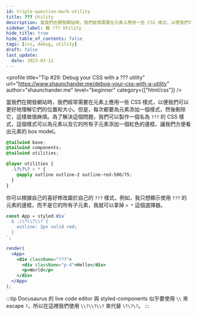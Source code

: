 ```yaml
---
id: triple-question-mark-utility
title: ??? Utility
description: 當我們在開發網站時，我們經常需要在元素上應用一些 CSS 樣式，以便我們可以更好地理解它們的位置和大小。但是，每次都要為元素添加一個樣式，然後刪除它，這樣做很麻煩。為了解決這個問題，我們可以製作一個名為 `???` 的 CSS 樣式，這個樣式可以為元素以及它的所有子元素添加一個紅色的邊框，讓我們方便看出元素的 box model。
sidebar_label: 🟩 ??? Utility
hide_title: true
hide_table_of_contents: false
tags: [css, debug, utility]
draft: false
last_update:
  date: 2023-03-12
---
```


<profile
  title="Tip #29: Debug your CSS with a ??? utility"
  url="https://www.shaunchander.me/debug-your-css-with-a-utility"
  author="shaunchander.me"
  level="beginner"
  category={["html/css"]}
/>

當我們在開發網站時，我們經常需要在元素上應用一些 CSS 樣式，以便我們可以更好地理解它們的位置和大小。但是，每次都要為元素添加一個樣式，然後刪除它，這樣做很麻煩。為了解決這個問題，我們可以製作一個名為 `???` 的 CSS 樣式，這個樣式可以為元素以及它的所有子元素添加一個紅色的邊框，讓我們方便看出元素的 box model。

```css title="以 Tailwind CSS 為例"
@tailwind base;
@tailwind components;
@tailwind utilities;

@layer utilities {
  .\?\?\? > * {
    @apply outline outline-2 outline-red-500/75;
  }
}
```

你可以根據自己的喜好修改屬於自己的 `???` 樣式，例如，我只想顯示使用 `???` 的元素的邊框，而不是它的所有子元素，我就可以拿掉 `> *` 這個選擇器。

```jsx live noInline
const App = styled.div`
  & .\\?\\?\\? {
    outline: 2px solid red;
  }
`;

render(
  <App>
    <div className="???">
      <div className="p-4">Hello</div>
      <p>World</p>
    </div>
  </App>
);
```

:::tip
Docusaurus 的 live code editor 與 styled-components 似乎要使用 `\\` 來 escape `?`，所以在這裡我們使用 `\\?\\?\\?` 來代替 `\?\?\?`。
:::
